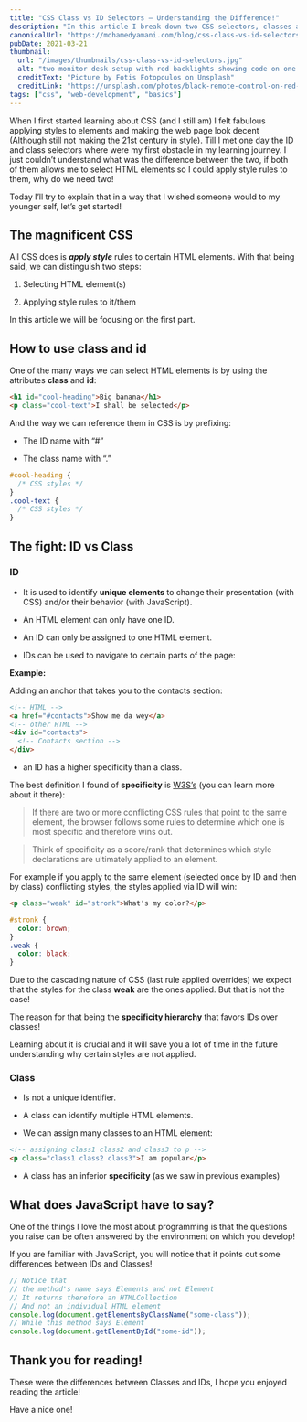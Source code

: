 ```yaml
---
title: "CSS Class vs ID Selectors — Understanding the Difference!"
description: "In this article I break down two CSS selectors, classes and ids, how to use them to select HTML elements as well the difference between them."
canonicalUrl: "https://mohamedyamani.com/blog/css-class-vs-id-selectors/"
pubDate: 2021-03-21
thumbnail:
  url: "/images/thumbnails/css-class-vs-id-selectors.jpg"
  alt: "two monitor desk setup with red backlights showing code on one screen and spotify on the other with a phone between them"
  creditText: "Picture by Fotis Fotopoulos on Unsplash"
  creditLink: "https://unsplash.com/photos/black-remote-control-on-red-table-6sAl6aQ4OWI?utm_medium=referral&utm_source=mohamedyamani.com"
tags: ["css", "web-development", "basics"]
---
```


When I first started learning about CSS (and I still am) I felt fabulous applying styles to elements and making the web page look decent (Although still not making the 21st century in style). Till I met one day the ID and class selectors where were my first obstacle in my learning journey. I just couldn’t understand what was the difference between the two, if both of them allows me to select HTML elements so I could apply style rules to them, why do we need two!

Today I’ll try to explain that in a way that I wished someone would to my younger self, let’s get started!

## The magnificent CSS

All CSS does is **_apply style_** rules to certain HTML elements. With that being said, we can distinguish two steps:

1. Selecting HTML element(s)

2. Applying style rules to it/them

In this article we will be focusing on the first part.

## How to use class and id

One of the many ways we can select HTML elements is by using the attributes **class** and **id**:

```html
<h1 id="cool-heading">Big banana</h1>
<p class="cool-text">I shall be selected</p>
```

And the way we can reference them in CSS is by prefixing:

- The ID name with “#”

- The class name with “.”

```css
#cool-heading {
  /* CSS styles */
}
.cool-text {
  /* CSS styles */
}
```

## The fight: ID vs Class

### ID

- It is used to identify **unique elements** to change their presentation (with CSS) and/or their behavior (with JavaScript).

- An HTML element can only have one ID.

- An ID can only be assigned to one HTML element.

- IDs can be used to navigate to certain parts of the page:

**Example:**

Adding an anchor that takes you to the contacts section:

```html
<!-- HTML -->
<a href="#contacts">Show me da wey</a>
<!-- other HTML -->
<div id="contacts">
  <!-- Contacts section -->
</div>
```

- an ID has a higher specificity than a class.

The best definition I found of **specificity** is [W3S’s](https://www.w3schools.com/css/css_specificity.asp) (you can learn more about it there):

> If there are two or more conflicting CSS rules that point to the same element, the browser follows some rules to determine which one is most specific and therefore wins out.

> Think of specificity as a score/rank that determines which style declarations are ultimately applied to an element.

For example if you apply to the same element (selected once by ID and then by class) conflicting styles, the styles applied via ID will win:

```html
<p class="weak" id="stronk">What's my color?</p>
```

```css
#stronk {
  color: brown;
}
.weak {
  color: black;
}
```

Due to the cascading nature of CSS (last rule applied overrides) we expect that the styles for the class **weak** are the ones applied. But that is not the case!

The reason for that being the **specificity hierarchy** that favors IDs over classes!

Learning about it is crucial and it will save you a lot of time in the future understanding why certain styles are not applied.

### Class

- Is not a unique identifier.

- A class can identify multiple HTML elements.

- We can assign many classes to an HTML element:

```html
<!-- assigning class1 class2 and class3 to p -->
<p class="class1 class2 class3">I am popular</p>
```

- A class has an inferior **specificity** (as we saw in previous examples)

## What does JavaScript have to say?

One of the things I love the most about programming is that the questions you raise can be often answered by the environment on which you develop!

If you are familiar with JavaScript, you will notice that it points out some differences between IDs and Classes!

```javascript
// Notice that
// the method's name says Elements and not Element
// It returns therefore an HTMLCollection
// And not an individual HTML element
console.log(document.getElementsByClassName("some-class"));
// While this method says Element
console.log(document.getElementById("some-id"));
```

## Thank you for reading!

These were the differences between Classes and IDs, I hope you enjoyed reading the article!

Have a nice one!
